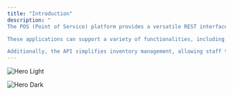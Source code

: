 ```yaml
---
title: "Introduction"
description: "
The POS (Point of Service) platform provides a versatile REST interface designed for app developers who want to build customized food ordering solutions.

These applications can support a variety of functionalities, including tableside ordering, self-service kiosks, and staff tablets for order taking.

Additionally, the API simplifies inventory management, allowing staff to track stock levels, create dishes and menus, and generate reports efficiently."
---
```


<img
  className="block dark:hidden"
  src="/logo/Logo_Kitchen3.svg"
  alt="Hero Light"
/>

<img
  className="hidden dark:block"
  src="/logo/Logo_Kitchen3.svg"
  alt="Hero Dark"
/>